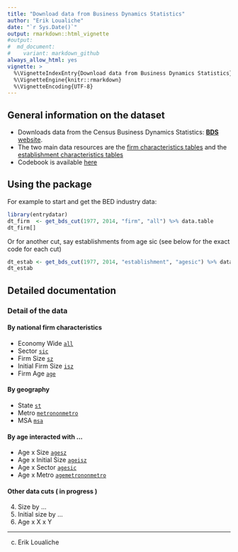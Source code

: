 ```yaml
---
title: "Download data from Business Dynamics Statistics"
author: "Erik Loualiche"
date: "`r Sys.Date()`"
output: rmarkdown::html_vignette
#output:
#  md_document:
#    variant: markdown_github
always_allow_html: yes
vignette: >
  %\VignetteIndexEntry{Download data from Business Dynamics Statistics}
  %\VignetteEngine{knitr::rmarkdown}
  %\VignetteEncoding{UTF-8}
---
```


## General information on the dataset

  + Downloads data from the Census Business Dynamics Statistics: [**BDS** website](https://www.census.gov/ces/dataproducts/bds/). 
  + The two main data resources are the [firm characteristics tables](https://www.census.gov/ces/dataproducts/bds/data_firm.html) and the [establishment characteristics tables](https://www.census.gov/ces/dataproducts/bds/data_estab.html)
  + Codebook is available [here](https://www.census.gov/ces/pdf/BDS_2014_Codebook.pdf)


## Using the package

For example to start and get the BED industry data:
```r
library(entrydatar)
dt_firm  <- get_bds_cut(1977, 2014, "firm", "all") %>% data.table
dt_firm[]
```

Or for another cut, say establishments from age sic (see below for the exact code for each cut)
```r
dt_estab <- get_bds_cut(1977, 2014, "establishment", "agesic") %>% data.table
dt_estab
```


## Detailed documentation

### Detail of the data

#### By **national** firm characteristics

   + Economy Wide [`all`](http://www2.census.gov/ces/bds/firm/bds_f_all_release.csv)
   + Sector [`sic`](http://www2.census.gov/ces/bds/firm/bds_f_sic_release.csv)
   + Firm Size [`sz`](http://www2.census.gov/ces/bds/firm/bds_f_sz_release.csv)
   + Initial Firm Size [`isz`](http://www2.census.gov/ces/bds/firm/bds_f_isz_release.csv)
   + Firm Age [`age`](http://www2.census.gov/ces/bds/firm/bds_f_age_release.csv)

#### By **geography**

   + State [`st`](http://www2.census.gov/ces/bds/firm/bds_f_st_release.csv)
   + Metro [`metrononmetro`](http://www2.census.gov/ces/bds/firm/bds_f_metrononmetro_release.csv)
   + MSA [`msa`](http://www2.census.gov/ces/bds/firm/bds_f_msa_release.csv)

#### By **age** interacted with ...

   + Age x Size [`agesz`](http://www2.census.gov/ces/bds/firm/bds_f_agesz_release.csv)
   + Age x Initial Size [`ageisz`](http://www2.census.gov/ces/bds/firm/bds_f_ageisz_release.csv)
   + Age x Sector [`agesic`](http://www2.census.gov/ces/bds/firm/bds_f_agesic_release.csv)
   + Age x Metro [`agemetrononmetro`](http://www2.census.gov/ces/bds/firm/bds_f_agemetrononmetro_release.csv)

#### Other data cuts ( in progress )

  4. Size by ...
  5. Initial size by ...
  6. Age x X x Y











---------------------------
(c) Erik Loualiche
